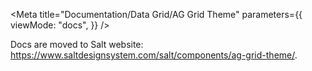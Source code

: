 
<Meta
  title="Documentation/Data Grid/AG Grid Theme"
  parameters={{
    viewMode: "docs",
  }}
/>

Docs are moved to Salt website: https://www.saltdesignsystem.com/salt/components/ag-grid-theme/.
